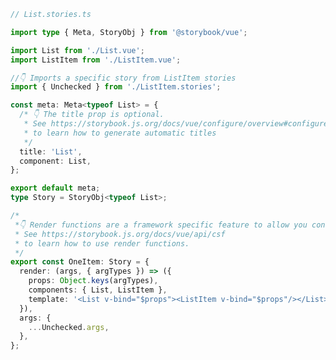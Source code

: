 ```ts
// List.stories.ts

import type { Meta, StoryObj } from '@storybook/vue';

import List from './List.vue';
import ListItem from './ListItem.vue';

//👇 Imports a specific story from ListItem stories
import { Unchecked } from './ListItem.stories';

const meta: Meta<typeof List> = {
  /* 👇 The title prop is optional.
   * See https://storybook.js.org/docs/vue/configure/overview#configure-story-loading
   * to learn how to generate automatic titles
   */
  title: 'List',
  component: List,
};

export default meta;
type Story = StoryObj<typeof List>;

/*
 *👇 Render functions are a framework specific feature to allow you control on how the component renders.
 * See https://storybook.js.org/docs/vue/api/csf
 * to learn how to use render functions.
 */
export const OneItem: Story = {
  render: (args, { argTypes }) => ({
    props: Object.keys(argTypes),
    components: { List, ListItem },
    template: '<List v-bind="$props"><ListItem v-bind="$props"/></List>',
  }),
  args: {
    ...Unchecked.args,
  },
};
```
